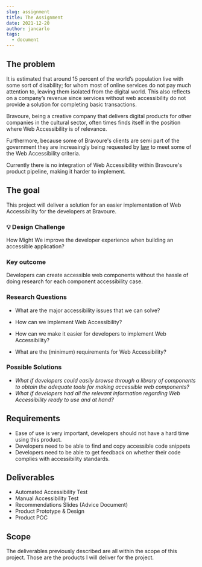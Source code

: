 ```yaml
---
slug: assignment
title: The Assignment
date: 2021-12-20
author: jancarlo
tags:
  - document
---
```

## The problem

It is estimated that around 15 percent of the world’s population live with some sort of disability; for whom most of online services do not pay much attention to, leaving them isolated from the digital world. This also reflects on a company’s revenue since services without web accessibility do not provide a solution for completing basic transactions.

Bravoure, being a creative company that delivers digital products for other companies in the cultural sector, often times finds itself in the position where Web Accessibility is of relevance.

Furthermore, because some of Bravoure's clients are semi part of the government they are increasingly being requested by [law](https://digitoegankelijk.nl/wetgeving/wat-verplicht) to meet some of the Web Accessibility criteria.

Currently there is no integration of Web Accessibility within Bravoure's product pipeline, making it harder to implement.

## The goal

This project will deliver a solution for an easier implementation of Web Accessibility for the developers at Bravoure.

### 💡 Design Challenge
How Might We improve the developer experience when building an accessible application?

### Key outcome

Developers can create accessible web components without the hassle of doing research for each component accessibility case.

### Research Questions

- What are the major accessibility issues that we can solve?
- How can we implement Web Accessibility?
- How can we make it easier for developers to implement Web Accessibility?
- What are the (minimum) requirements for Web Accessibility?




### Possible Solutions

- *What if developers could easily browse through a library of components to obtain the adequate tools for making accessible web components?*
- *What if developers had all the relevant information regarding Web Accessibility ready to use and at hand?*

## Requirements
- Ease of use is very important, developers should not have a hard time using this product.
- Developers need to be able to find and copy accessible code snippets
- Developers need to be able to get feedback on whether their code complies with accessibility standards.

## Deliverables
- Automated Accessibility Test
- Manual Accessibility Test
- Recommendations Slides (Advice Document)
- Product Prototype & Design
- Product POC

## Scope
The deliverables previously described are all within the scope of this project. Those are the products I will deliver for the project.